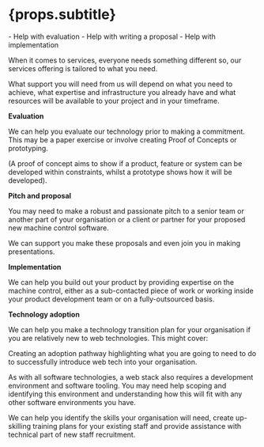 
# {props.subtitle}
<Tldr>
    - Help with evaluation
    - Help with writing a proposal
    - Help with implementation
</Tldr>

When it comes to services, everyone needs something different so, our services offering is tailored to what you need.

What support you will need from us will depend on what you need to achieve, what expertise and infrastructure you already have and what resources will be available to your project and in your timeframe.

**Evaluation**

We can help you evaluate our technology prior to making a commitment. This may be a paper exercise or involve creating Proof of Concepts or prototyping.

(A proof of concept aims to show if a product, feature or system can be developed within constraints, whilst a prototype shows how it will be developed).

**Pitch and proposal**

You may need to make a robust and passionate pitch to a senior team or another part of your organisation or a client or partner for your proposed new machine control software.

We can support you make these proposals and even join you in making presentations.


**Implementation**

We can help you build out your product by providing expertise on the machine control, either as a sub-contacted piece of work or working inside your product development team or on a fully-outsourced basis.

**Technology adoption**

We can help you make a technology transition plan for your organisation if you are relatively new to web technologies. This might cover:

Creating an adoption pathway highlighting what you are going to need to do to successfully introduce web tech into your organisation.

As with all software technologies, a web stack also requires a development environment and software tooling. You may need help scoping and identifying this environment and understanding how this will fit with any other software environments you have.

We can help you identify the skills your organisation will need, create up-skilling training plans for your existing staff and provide assistance with technical part of new staff recruitment.